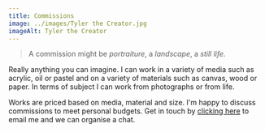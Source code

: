 ```yaml
---
title: Commissions
image: ../images/Tyler the Creator.jpg
imageAlt: Tyler the Creator
---
```


> A commission might be *portraiture*, a *landscape*, a *still life*.

Really anything you can imagine. I can work in a variety of media such as acrylic, oil or pastel and on a variety of materials such as canvas, wood or paper. In terms of subject I can work from photographs or from life.

Works are priced based on media, material and size. I'm happy to discuss commissions to meet personal budgets. Get in touch by [clicking here](mailto:gregorymarkhannan@gmail.com) to email me and we can organise a chat.